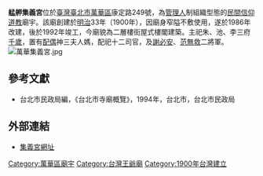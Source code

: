 '''艋舺集義宮'''位於[[臺灣|臺灣]][[臺北市|臺北市]][[萬華區|萬華區]]康定路249號，為[[管理人|管理人]]制組織型態的[[台灣民間信仰|民間信仰]][[道教|道教]]廟宇。該廟創建於[[明治|明治]]33年（1900年），因廟身窄隘不敷使用，遂於1986年改建，後於1992年竣工，今廟貌為二層樓街屋式樓閣建築。主祀朱、池、李三府[[千歲|千歲]]，置有[[配偶|配偶]]神三夫人媽，配祀十二司官，及[[謝必安|謝必安]]、[[范無救|范無救]]二將軍。
[[File:萬華集義宮.jpg|thumb]]

==參考文獻==
*台北市民政局編，《台北市寺廟概覽》，1994年，台北市，台北市民政局

==外部連結==
*[https://www.facebook.com/MengXiaJiYiGong?ref=hl 集義宮網址]


[[Category:萬華區廟宇|Category:萬華區廟宇]]
[[Category:台灣王爺廟|Category:台灣王爺廟]]
[[Category:1900年台灣建立|Category:1900年台灣建立]]